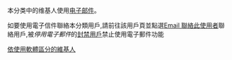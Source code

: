 本分类中的维基人使用[[电子邮件|电子邮件]]。

如要使用電子信件聯絡本分類用戶,請前往該用戶頁並點選[[Special:电邮联系|Email 聯絡此使用者]]聯絡用戶,被''停用電子郵件''的[[Wikipedia:封禁方针|封禁用戶]]禁止使用電子郵件功能

[[Category:依使用軟體區分的維基人|]]